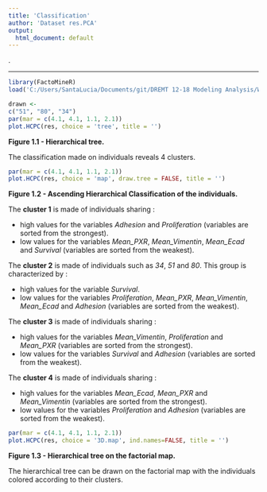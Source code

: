 ```yaml
---
title: 'Classification'
author: 'Dataset res.PCA'
output:
  html_document: default
---
```

.

- - -

```r
library(FactoMineR)
load('C:/Users/SantaLucia/Documents/git/DREMT 12-18 Modeling Analysis/Workspace.RData')
```

```r
drawn <-
c("51", "80", "34")
par(mar = c(4.1, 4.1, 1.1, 2.1))
plot.HCPC(res, choice = 'tree', title = '')
```

**Figure 1.1 - Hierarchical tree.**

The classification made on individuals reveals 4 clusters.


```r
par(mar = c(4.1, 4.1, 1.1, 2.1))
plot.HCPC(res, choice = 'map', draw.tree = FALSE, title = '')
```

**Figure 1.2 - Ascending Hierarchical Classification of the individuals.**

The **cluster 1** is made of individuals sharing :

- high values for the variables *Adhesion* and *Proliferation* (variables are sorted from the strongest).
- low values for the variables *Mean_PXR*, *Mean_Vimentin*, *Mean_Ecad* and *Survival* (variables are sorted from the weakest).

The **cluster 2** is made of individuals such as *34*, *51* and *80*. This group is characterized by :

- high values for the variable *Survival*.
- low values for the variables *Proliferation*, *Mean_PXR*, *Mean_Vimentin*, *Mean_Ecad* and *Adhesion* (variables are sorted from the weakest).

The **cluster 3** is made of individuals sharing :

- high values for the variables *Mean_Vimentin*, *Proliferation* and *Mean_PXR* (variables are sorted from the strongest).
- low values for the variables *Survival* and *Adhesion* (variables are sorted from the weakest).

The **cluster 4** is made of individuals sharing :

- high values for the variables *Mean_Ecad*, *Mean_PXR* and *Mean_Vimentin* (variables are sorted from the strongest).
- low values for the variables *Proliferation* and *Adhesion* (variables are sorted from the weakest).

```r
par(mar = c(4.1, 4.1, 1.1, 2.1))
plot.HCPC(res, choice = '3D.map', ind.names=FALSE, title = '')
```

**Figure 1.3 - Hierarchical tree on the factorial map.**

The hierarchical tree can be drawn on the factorial map with the individuals colored according to their clusters.


